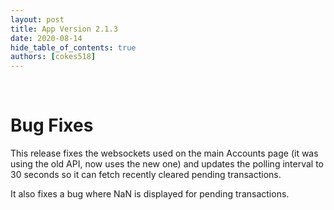 ```yaml
---
layout: post
title: App Version 2.1.3
date: 2020-08-14
hide_table_of_contents: true
authors: [cokes518]
---
```


&nbsp;

# Bug Fixes

This release fixes the websockets used on the main Accounts page (it was using the old API, now uses
the new one) and updates the polling interval to 30 seconds so it can fetch recently cleared pending
transactions.

It also fixes a bug where NaN is displayed for pending transactions.
